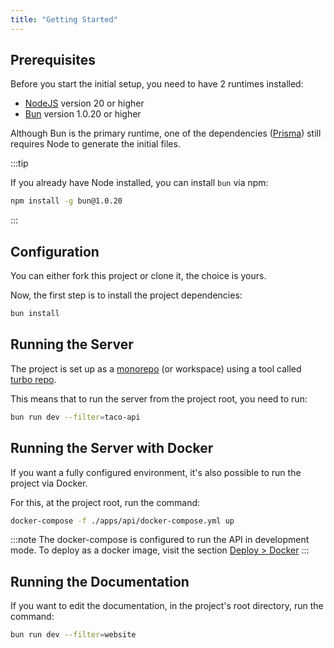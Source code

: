 ```yaml
---
title: "Getting Started"
---
```


## Prerequisites

Before you start the initial setup, you need to have 2 runtimes installed:

- [NodeJS](https://nodejs.org/en) version 20 or higher
- [Bun](https://bun.sh/) version 1.0.20 or higher

Although Bun is the primary runtime, one of the dependencies ([Prisma](https://www.prisma.io/)) still requires Node to generate the initial files.

:::tip

If you already have Node installed, you can install `bun` via npm:

```bash
npm install -g bun@1.0.20
```

:::

## Configuration

You can either fork this project or clone it, the choice is yours.

Now, the first step is to install the project dependencies:

```bash
bun install
```

## Running the Server

The project is set up as a [monorepo](https://turbo.build/repo/docs/handbook/what-is-a-monorepo) (or workspace) using a tool called [turbo repo](https://turbo.build/repo).

This means that to run the server from the project root, you need to run:

```bash
bun run dev --filter=taco-api
```

## Running the Server with Docker

If you want a fully configured environment, it's also possible to run the project via Docker.

For this, at the project root, run the command:

```bash
docker-compose -f ./apps/api/docker-compose.yml up
```

:::note
The docker-compose is configured to run the API in development mode. To deploy as a docker image, visit the section [Deploy > Docker](/deploy-docker)
:::

## Running the Documentation

If you want to edit the documentation, in the project's root directory, run the command:

```bash
bun run dev --filter=website
```
